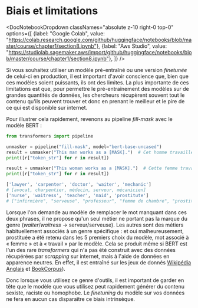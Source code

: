 # Biais et limitations

<DocNotebookDropdown
  classNames="absolute z-10 right-0 top-0"
  options={[
    {label: "Google Colab", value: "https://colab.research.google.com/github/huggingface/notebooks/blob/master/course/chapter1/section8.ipynb"},
    {label: "Aws Studio", value: "https://studiolab.sagemaker.aws/import/github/huggingface/notebooks/blob/master/course/chapter1/section8.ipynb"},
]} />

Si vous souhaitez utiliser un modèle pré-entraîné ou une version *finetunée* de celui-ci en production, il est important d'avoir conscience que, bien que ces modèles soient puissants, ils ont des limites. La plus importante de ces limitations est que, pour permettre le pré-entraînement des modèles sur de grandes quantités de données, les chercheurs récupèrent souvent tout le contenu qu'ils peuvent trouver et donc en prenant le meilleur et le pire de ce qui est disponible sur internet.

Pour illustrer cela rapidement, revenons au pipeline *fill-mask* avec le modèle BERT :

```python
from transformers import pipeline

unmasker = pipeline("fill-mask", model="bert-base-uncased")
result = unmasker("This man works as a [MASK].")  # Cet homme travaille comme [MASQUE]
print([r["token_str"] for r in result])

result = unmasker("This woman works as a [MASK].")  # Cette femme travaille comme [MASQUE]
print([r["token_str"] for r in result])
```

```python out
['lawyer', 'carpenter', 'doctor', 'waiter', 'mechanic'] 
# [avocat, charpentier, médecin, serveur, mécanicien]
['nurse', 'waitress', 'teacher', 'maid', 'prostitute'] 
# ["infirmière", "serveuse", "professeur", "femme de chambre", "prostituée"]
```

Lorsque l'on demande au modèle de remplacer le mot manquant dans ces deux phrases, il ne propose qu'un seul métier ne portant pas la marque du genre (*waiter*/*waitress* → serveur/serveuse). Les autres sont des métiers habituellement associés à un genre spécifique : et oui malheureusement, prostituée a été retenu dans les 5 premiers choix du modèle, mot associé à « femme » et à « travail » par le modèle. Cela se produit même si BERT est l'un des rare *transformers* qui n'a pas été construit avec des données récupérées par *scrapping* sur internet, mais à l'aide de données en apparence neutres. En effet, il est entraîné sur les jeux de donnés [Wikipédia Anglais](https://huggingface.co/datasets/wikipedia) et [BookCorpus](https://huggingface.co/datasets/bookcorpus)).

Donc lorsque vous utilisez ce genre d'outils, il est important de garder en tête que le modèle que vous utilisez peut rapidement générer du contenu sexiste, raciste ou homophobe. Le *finetuning* du modèle sur vos données ne fera en aucun cas disparaître ce biais intrinsèque.
